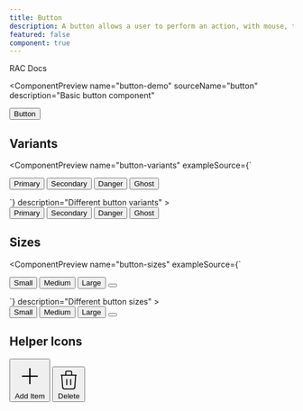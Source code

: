 ```yaml
---
title: Button
description: A button allows a user to perform an action, with mouse, touch, and keyboard interactions.
featured: false
component: true
---
```



<RACLink href="https://react-spectrum.adobe.com/react-aria/Button.html">
  RAC Docs
</RACLink>

<ComponentPreview
  name="button-demo"
  sourceName="button"
  description="Basic button component"
>
  <Button>Button</Button>
</ComponentPreview>

## Variants

<ComponentPreview
  name="button-variants"
  exampleSource={`<div className="flex flex-wrap items-center gap-4">
  <Button variant="primary">Primary</Button>
  <Button variant="secondary">Secondary</Button>
  <Button variant="danger">Danger</Button>
  <Button variant="ghost">Ghost</Button>
</div>`}
  description="Different button variants"
>
  <div className="flex flex-wrap items-center gap-4">
    <Button variant="primary">Primary</Button>
    <Button variant="secondary">Secondary</Button>
    <Button variant="danger">Danger</Button>
    <Button variant="ghost">Ghost</Button>
  </div>
</ComponentPreview>

## Sizes

<ComponentPreview
  name="button-sizes"
  exampleSource={`<div className="flex items-center gap-4">
  <Button size="sm">Small</Button>
  <Button size="md">Medium</Button>
  <Button size="lg">Large</Button>
  <Button aria-label="Add Item" size="icon">
    <PlusIcon />
  </Button>
</div>`}
  description="Different button sizes"
>
  <div className="flex items-center gap-4">
    <Button size="sm">Small</Button>
    <Button size="md">Medium</Button>
    <Button size="lg">Large</Button>
    <Button aria-label="Add Item" size="icon">
      <PlusIcon className="size-4" />
    </Button>
  </div>
</ComponentPreview>

## Helper Icons

<ComponentPreview name="button-with-icons" description="Buttons with icons">
  <div className="flex flex-wrap items-center gap-4">
    <Button
      variant="primary"
      className="flex items-center justify-center gap-2"
    >
      <svg
        className="w-4 h-4"
        fill="none"
        stroke="currentColor"
        viewBox="0 0 24 24"
      >
        <path
          strokeLinecap="round"
          strokeLinejoin="round"
          strokeWidth={2}
          d="M12 6v6m0 0v6m0-6h6m-6 0H6"
        />
      </svg>
      <span>Add Item</span>
    </Button>
    <Button variant="danger" className="flex items-center justify-center gap-2">
      <svg
        className="w-4 h-4"
        fill="none"
        stroke="currentColor"
        viewBox="0 0 24 24"
      >
        <path
          strokeLinecap="round"
          strokeLinejoin="round"
          strokeWidth={2}
          d="M19 7l-.867 12.142A2 2 0 0116.138 21H7.862a2 2 0 01-1.995-1.858L5 7m5 4v6m4-6v6m1-10V4a1 1 0 00-1-1h-4a1 1 0 00-1 1v3M4 7h16"
        />
      </svg>
      <span>Delete</span>
    </Button>
  </div>
</ComponentPreview>

